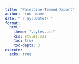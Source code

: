 ```yaml
---
title: "Palestine-Themed Report"
author: "Your Name"
date: "`r Sys.Date()`"
format:
  html:
    theme: "styles.css"
    css: styles.css
    toc: true
    toc-depth: 3
execute:
  echo: true
---
```

